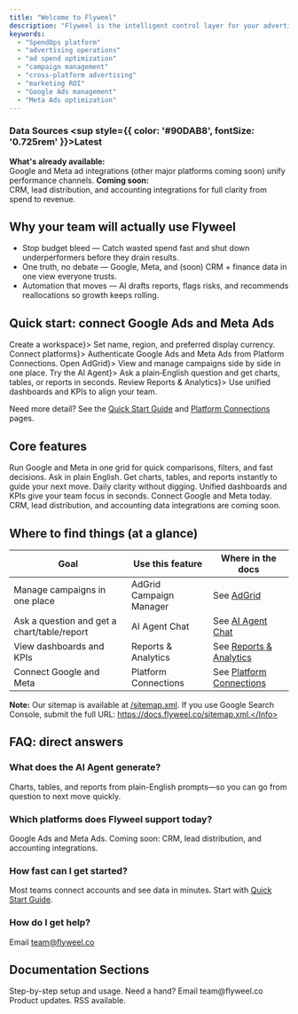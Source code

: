 ---
title: "Welcome to Flyweel"
description: "Flyweel is the intelligent control layer for your advertising operations. We help high-volume advertising teams eliminate waste, make data-driven decisions faster, and unlock hidden ROI across Google Ads, Meta Ads, and beyond."
keywords:
  - "SpendOps platform"
  - "advertising operations"
  - "ad spend optimization"
  - "campaign management"
  - "cross-platform advertising"
  - "marketing ROI"
  - "Google Ads management"
  - "Meta Ads optimization"
---

<Frame style={{ height: '300px', overflow: 'hidden' }}>
  <div 
    style={{
      height: '100%',
      width: '100%',
      backgroundImage: 'url(/images/closed-beta-hero.webp)',
      backgroundSize: 'cover',
      backgroundPosition: 'center center',
      backgroundRepeat: 'no-repeat',
      borderRadius: '8px'
    }}
    role="img"
    aria-label="Flyweel: Closed beta now live."
  />
</Frame>

### Data Sources <sup style={{ color: '#90DAB8', fontSize: '0.725rem' }}>Latest</sup>

<Update label="20 August 2025" description="Closed Beta v1.0">
  <Check><strong>What's already available:</strong><br/>Google and Meta ad integrations (other major platforms coming soon) unify performance channels.</Check>
  <Info><strong>Coming soon:</strong><br/>CRM, lead distribution, and accounting integrations for full clarity from spend to revenue.</Info>
</Update>

## Why your team will actually use Flyweel

- Stop budget bleed — Catch wasted spend fast and shut down underperformers before they drain results.
- One truth, no debate — Google, Meta, and (soon) CRM + finance data in one view everyone trusts.
- Automation that moves — AI drafts reports, flags risks, and recommends reallocations so growth keeps rolling.

## Quick start: connect Google Ads and Meta Ads

<Steps>
  <Step title={<a href="/getting-started/quickstart-guide">Create a workspace</a>}>
    Set name, region, and preferred display currency.
  </Step>
  <Step title={<a href="/getting-started/ad-platform-connections">Connect platforms</a>}>
    Authenticate Google Ads and Meta Ads from Platform Connections.
  </Step>
  <Step title={<a href="/features/adgrid-campaign-manager">Open AdGrid</a>}>
    View and manage campaigns side by side in one place.
  </Step>
  <Step title={<a href="/features/ai-agent-chat">Try the AI Agent</a>}>
    Ask a plain‑English question and get charts, tables, or reports in seconds.
  </Step>
  <Step title={<a href="/features/reports-analytics">Review Reports & Analytics</a>}>
    Use unified dashboards and KPIs to align your team.
  </Step>
</Steps>

Need more detail? See the <a href="/getting-started/quickstart-guide">Quick Start Guide</a> and <a href="/getting-started/ad-platform-connections">Platform Connections</a> pages.

## Core features

<Columns cols={2}>
  <Card
    title="AdGrid Campaign Manager"
    icon="grid"
    href="/features/adgrid-campaign-manager"
  >
    Run Google and Meta in one grid for quick comparisons, filters, and fast decisions.
  </Card>
  <Card
    title="AI Agent Chat"
    icon="comments"
    iconType="solid"
    href="/features/ai-agent-chat"
  >
    Ask in plain English. Get charts, tables, and reports instantly to guide your next move.
  </Card>
  <Card
    title="Reports & Analytics"
    icon="chart-bar"
    iconType="solid"
    href="/features/reports-analytics"
  >
    Daily clarity without digging. Unified dashboards and KPIs give your team focus in seconds.
  </Card>
  <Card
    title="Platform Connections"
    icon="plug"
    href="/getting-started/ad-platform-connections"
  >
    Connect Google and Meta today. CRM, lead distribution, and accounting data integrations are coming soon.
  </Card>
</Columns>

## Where to find things (at a glance)

| Goal | Use this feature | Where in the docs |
|---|---|---|
| Manage campaigns in one place | AdGrid Campaign Manager | See <a href="/features/adgrid-campaign-manager">AdGrid</a> |
| Ask a question and get a chart/table/report | AI Agent Chat | See <a href="/features/ai-agent-chat">AI Agent Chat</a> |
| View dashboards and KPIs | Reports & Analytics | See <a href="/features/reports-analytics">Reports & Analytics</a> |
| Connect Google and Meta | Platform Connections | See <a href="/getting-started/ad-platform-connections">Platform Connections</a> |

<Info><strong>Note:</strong> Our sitemap is available at <a href="/sitemap.xml">/sitemap.xml</a>. If you use Google Search Console, submit the full URL: https://docs.flyweel.co/sitemap.xml.</Info>

## FAQ: direct answers

### What does the AI Agent generate?
Charts, tables, and reports from plain-English prompts—so you can go from question to next move quickly.

### Which platforms does Flyweel support today?
Google Ads and Meta Ads. Coming soon: CRM, lead distribution, and accounting integrations.

### How fast can I get started?
Most teams connect accounts and see data in minutes. Start with <a href="/getting-started/quickstart-guide">Quick Start Guide</a>.

### How do I get help?
Email <a href="mailto:team@flyweel.co">team@flyweel.co</a>

## Documentation Sections

<Columns cols={3}>
  <Card
    title="User Guide"
    icon="book-open"
    href="/getting-started/quickstart-guide"
  >
    Step-by-step setup and usage.
  </Card>
  <Card
    title="Support & Help"
    icon="headphones"
    href="mailto:team@flyweel.co"
  >
    Need a hand? Email team@flyweel.co
  </Card>
  <Card
    title="Changelog"
    icon="megaphone"
    href="/changelog"
  >
    Product updates. RSS available.
  </Card>
</Columns>
